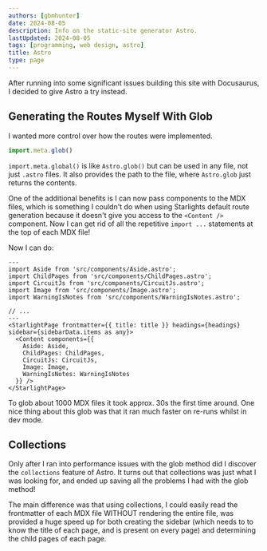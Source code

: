 ```yaml
---
authors: [gbmhunter]
date: 2024-08-05
description: Info on the static-site generator Astro.
lastUpdated: 2024-08-05
tags: [programming, web design, astro]
title: Astro
type: page
---
```


<WarningIsNotes />

After running into some significant issues building this site with Docusaurus, I decided to give Astro a try instead.

## Generating the Routes Myself With Glob

I wanted more control over how the routes were implemented.

```js
import.meta.glob()
```

`import.meta.global()` is like `Astro.glob()` but can be used in any file, not just `.astro` files. It also provides the path to the file, where `Astro.glob` just returns the contents.

One of the additional benefits is I can now pass components to the MDX files, which is something I couldn't do when using Starlights default route generation because it doesn't give you access to the `<Content />` component. Now I can get rid of all the repetitive `import ...` statements at the top of each MDX file!

Now I can do:

```astro title="[...slug].astro"
---
import Aside from 'src/components/Aside.astro';
import ChildPages from 'src/components/ChildPages.astro';
import CircuitJs from 'src/components/CircuitJs.astro';
import Image from 'src/components/Image.astro';
import WarningIsNotes from 'src/components/WarningIsNotes.astro';

// ...
---
<StarlightPage frontmatter={{ title: title }} headings={headings} sidebar={sidebarData.items as any}>
  <Content components={{
    Aside: Aside,
    ChildPages: ChildPages,
    CircuitJs: CircuitJs,
    Image: Image,
    WarningIsNotes: WarningIsNotes
  }} /> 
</StarlightPage>
```


To glob about 1000 MDX files it took approx. 30s the first time around. One nice thing about this glob was that it ran much faster on re-runs whilst in dev mode.

## Collections

Only after I ran into performance issues with the glob method did I discover the `collections` feature of Astro. It turns out that collections was just what I was looking for, and ended up saving all the problems I had with the glob method!

The main difference was that using collections, I could easily read the frontmatter of each MDX file WITHOUT rendering the entire file, was provided a huge speed up for both creating the sidebar (which needs to to know the title of each page, and is present on every page) and determining the child pages of each page.
